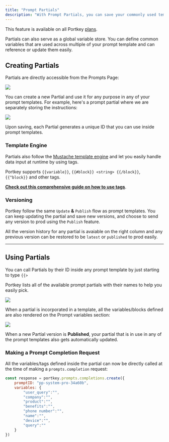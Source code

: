```yaml
---
title: "Prompt Partials"
description: "With Prompt Partials, you can save your commonly used templates (which could be your instruction set, data structure explanation, examples etc.) separately from your prompts and flexibly incorporate them wherever required."
---
```


This feature is available on all Portkey [plans](https://portkey.ai/pricing).

Partials can also serve as a global variable store. You can define common variables that are used across multiple of your prompt template and can reference or update them easily.

## Creating Partials

Partials are directly accessible from the Prompts Page:

<Frame>
  <img src="/images/product/ai-gateway/ai-27.avif"/>
</Frame>

You can create a new Partial and use it for any purpose in any of your prompt templates. For example, here's a prompt partial where we are separately storing the instructions:

<Frame>
  <img src="/images/product/ai-gateway/ai-28.avif"/>
</Frame>

Upon saving, each Partial generates a unique ID that you can use inside prompt templates.

### Template Engine

Partials also follow the [Mustache template engine](https://mustache.github.io/) and let you easily handle data input at runtime by using tags.

Portkey supports `{{variable}}`, `{{#block}} <string> {{/block}}`, `{{^block}}` and other tags.

[**Check out this comprehensive guide on how to use tags**](/docs/product/prompt-library/prompt-templates#templating-engine).

### Versioning

Portkey follow the same `Update` **&** `Publish` flow as prompt templates. You can keep updating the partial and save new versions, and choose to send any version to prod using the `Publish` feature.

All the version history for any partial is avaiable on the right column and any previous version can be restored to be `latest` or `published` to prod easily.

---

## Using Partials

You can call Partials by their ID inside any prompt template by just starting to type `{{>`

Portkey lists all of the available prompt partials with their names to help you easily pick.
<Frame>
  <img src="/images/product/ai-gateway/ai-29.png"/>
</Frame>

When a partial is incorporated in a template, all the variables/blocks defined are also rendered on the Prompt variables section:

<Frame>
  <img src="/images/product/ai-gateway/ai-30.webp"/>
</Frame>

When a new Partial version is **Published**, your partial that is in use in any of the prompt templates also gets automatically updated.

### Making a Prompt Completion Request

All the variables/tags defined inside the partial can now be directly called at the time of making a `prompts.completion` request:


```js
const response = portkey.prompts.completions.create({
    promptID: "pp-system-pro-34a60b",
    variables: {
        "user_query":"",
        "company":"",
        "product":"",
        "benefits":"",
        "phone number":"",
        "name":"",
        "device":"",
        "query":""
    }
})
```
